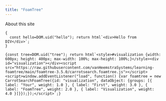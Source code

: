 ```yaml
---
title: "FoamTree"
---
```


About this site

```ojs
{
  const hello=DOM.uid("hello"); return html`<div>Hello from DIV</div>`;
}
```

```ojs
{const tree=DOM.uid("tree"); return html`<style>#visualization {width: 600px; height: 400px; max-width: 100%; max-height: 100%;}</style><div id="visualization"></div><script src="https://raw.githubusercontent.com/vanHeemstraSystems/learning-foamtree/main/foamtree-3.5.0/carrotsearch.foamtree.js"></script><script>window.addEventListener("load", function() {var foamtree = new CarrotSearchFoamTree({id: "visualization", dataObject: {groups: [{ label: "Your", weight: 1.0 }, { label: "First", weight: 3.0 }, { label: "FoamTree", weight: 2.0 }, { label: "Visualization", weight: 4.0 }]}});});</script>`;} 
```
